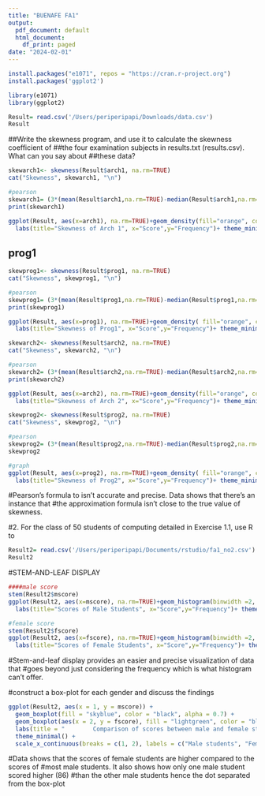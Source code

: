 ```yaml
---
title: "BUENAFE FA1"
output:
  pdf_document: default
  html_document:
    df_print: paged
date: "2024-02-01"
---
```


```r
install.packages("e1071", repos = "https://cran.r-project.org")
install.packages('ggplot2')

library(e1071)
library(ggplot2)

Result= read.csv('/Users/periperipapi/Downloads/data.csv')
Result
```

##Write the skewness program, and use it to calculate the skewness coefficient of
##the four examination subjects in results.txt (results.csv). What can you say about
##these data?

```r
skewarch1<- skewness(Result$arch1, na.rm=TRUE)
cat("Skewness", skewarch1, "\n")

#pearson
skewarch1= (3*(mean(Result$arch1,na.rm=TRUE)-median(Result$arch1,na.rm=TRUE)))/sd(Result$arch1,na.rm=TRUE)
print(skewarch1)

ggplot(Result, aes(x=arch1), na.rm=TRUE)+geom_density(fill="orange", color="black", alpha=1)+
  labs(title="Skewness of Arch 1", x="Score",y="Frequency")+ theme_minimal()
```

## prog1

```r
skewprog1<- skewness(Result$prog1, na.rm=TRUE)
cat("Skewness", skewprog1, "\n")

#pearson
skewprog1= (3*(mean(Result$prog1,na.rm=TRUE)-median(Result$prog1,na.rm=TRUE)))/sd(Result$prog1,na.rm=TRUE)
print(skewprog1)

ggplot(Result, aes(x=prog1), na.rm=TRUE)+geom_density( fill="orange", color="black", alpha=1)+
  labs(title="Skewness of Prog1", x="Score",y="Frequency")+ theme_minimal()
```

```r
skewarch2<- skewness(Result$arch2, na.rm=TRUE)
cat("Skewness", skewarch2, "\n")

#pearson
skewarch2= (3*(mean(Result$arch2,na.rm=TRUE)-median(Result$arch2,na.rm=TRUE)))/sd(Result$arch2,na.rm=TRUE)
print(skewarch2)

ggplot(Result, aes(x=arch2), na.rm=TRUE)+geom_density(fill="orange", color="black", alpha=1)+
  labs(title="Skewness of Arch 2", x="Score",y="Frequency")+ theme_minimal()
```
```r
skewprog2<- skewness(Result$prog2, na.rm=TRUE)
cat("Skewness", skewprog2, "\n")

#pearson
skewprog2= (3*(mean(Result$prog2,na.rm=TRUE)-median(Result$prog2,na.rm=TRUE)))/sd(Result$prog2,na.rm=TRUE)
skewprog2

#graph
ggplot(Result, aes(x=prog2), na.rm=TRUE)+geom_density( fill="orange", color="black", alpha=1)+
  labs(title="Skewness of Prog2", x="Score",y="Frequency")+ theme_minimal()
```

#Pearson’s formula to isn’t accurate and precise. Data shows that there’s an instance that
#the approximation formula isn’t close to the true value of skewness.


#2. For the class of 50 students of computing detailed in Exercise 1.1, use R to

```r
Result2= read.csv('/Users/periperipapi/Documents/rstudio/fa1_no2.csv')
Result2
```

#STEM-AND-LEAF DISPLAY
```r
####male score
stem(Result2$mscore)
ggplot(Result2, aes(x=mscore), na.rm=TRUE)+geom_histogram(binwidth =2, fill="orange", color="black", alpha=1)+
  labs(title="Scores of Male Students", x="Score",y="Frequency")+ theme_minimal()
```

```r
#female score
stem(Result2$fscore)
ggplot(Result2, aes(x=fscore), na.rm=TRUE)+geom_histogram(binwidth =2, fill="orange", color="black", alpha=1)+
  labs(title="Scores of Female Students", x="Score",y="Frequency")+ theme_minimal()
```
#Stem-and-leaf display provides an easier and precise visualization of data that
#goes beyond just considering the frequency which is what histogram can’t offer.


#construct a box-plot for each gender and discuss the findings

```r
ggplot(Result2, aes(x = 1, y = mscore)) +
  geom_boxplot(fill = "skyblue", color = "black", alpha = 0.7) +
  geom_boxplot(aes(x = 2, y = fscore), fill = "lightgreen", color = "black", alpha = 0.7) +
  labs(title = "        Comparison of scores between male and female students", x = "Students", y = "Values") +
  theme_minimal() +
  scale_x_continuous(breaks = c(1, 2), labels = c("Male students", "Female Students"))
```

#Data shows that the scores of female students are higher compared to the scores of
#most male students. It also shows how only one male student scored higher (86)
#than the other male students hence the dot separated from the box-plot
